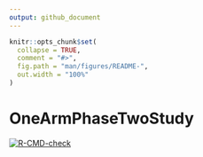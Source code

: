 ```yaml
---
output: github_document
---
```


<!-- README.md is generated from README.Rmd. Please edit that file -->

```r
knitr::opts_chunk$set(
  collapse = TRUE,
  comment = "#>",
  fig.path = "man/figures/README-",
  out.width = "100%"
)
```

# OneArmPhaseTwoStudy

<!-- badges: start -->
[![R-CMD-check](https://github.com/imbi-heidelberg/OneArmPhaseTwoStudy/workflows/R-CMD-check/badge.svg)](https://github.com/imbi-heidelberg/OneArmPhaseTwoStudy/actions)
<!-- badges: end -->


